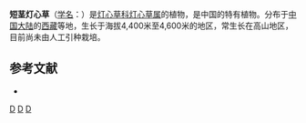 {{Speciesbox 
| taxon = Juncus perpusillus
| authority = G. Sam.
}}

'''短茎灯心草'''（[[学名|学名]]：{{lang|la|''Juncus perpusillus''}}）是[[灯心草科|灯心草科]][[灯心草属|灯心草属]]的植物，是中国的特有植物。分布于[[中国大陆|中国大陆]]的[[西藏|西藏]]等地，生长于海拔4,400米至4,600米的地区，常生长在高山地区，目前尚未由人工引种栽培。

== 参考文献 ==
<div class="references-small">
* {{cite web| url =http://www.bioinfo.cn/db05/KmzwSpecies.php?action=view&id=11550| title =短茎灯心草| work =《中国高等植物数据库全库》| publisher =中国科学院微生物研究所| author =昆明植物研究所| accessdate =2009-02-24| deadurl =yes| archiveurl =https://web.archive.org/web/20160305000149/http://www.bioinfo.cn/db05/KmzwSpecies.php?action=view&id=11550| archivedate =2016-03-05}}
</div>
{{Taxonbar|from=Q15227646}}

[[Category:灯心草属|D]]
[[Category:中國特有植物|D]]
[[Category:西藏植物|D]]